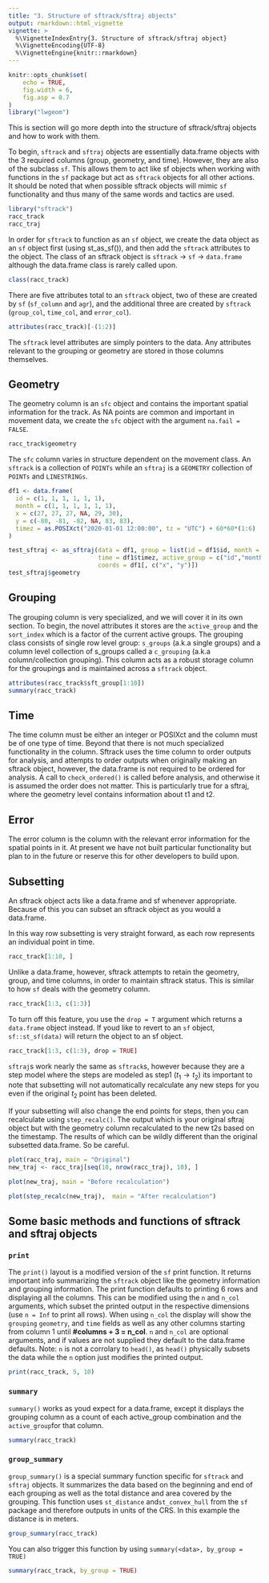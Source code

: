 ```yaml
---
title: "3. Structure of sftrack/sftraj objects"
output: rmarkdown::html_vignette
vignette: >
  %\VignetteIndexEntry{3. Structure of sftrack/sftraj object}
  %\VignetteEncoding{UTF-8}
  %\VignetteEngine{knitr::rmarkdown}
---
```


```r
knitr::opts_chunk$set(
    echo = TRUE,
    fig.width = 6,
    fig.asp = 0.7
)
library("lwgeom")

```

This is section will go more depth into the structure of sftrack/sftraj objects and how to work with them.

To begin, `sftrack` and `sftraj` objects are essentially data.frame objects with the 3 required columns (group, geometry, and time). However, they are also of the subclass `sf`. This allows them to act like sf objects when working with functions in the `sf` package but act as `sftrack` objects for all other actions. It should be noted that when possible sftrack objects will mimic `sf` functionality and thus many of the same words and tactics are used.

```r
library("sftrack")
racc_track
racc_traj

```

In order for `sftrack` to function as an `sf` object, we create the data object as an `sf` object first (using st_as_sf()), and then add the `sftrack` attributes to the object. The class of an sftrack object is `sftrack` -> `sf` -> `data.frame` although the data.frame class is rarely called upon.

```r
class(racc_track)

```

There are five attributes total to an `sftrack` object, two of these are created by `sf` (`sf_column` and `agr`), and the additional three are created by `sftrack` (`group_col`, `time_col`, and `error_col`).

```r
attributes(racc_track)[-(1:2)]

```

The `sftrack` level attributes are simply pointers to the data. Any attributes relevant to the grouping or geometry are stored in those columns themselves. 


## Geometry

The geometry column is an `sfc` object and contains the important spatial information for the track. As NA points are common and important in movement data, we create the `sfc` object with the argument `na.fail = FALSE`. 

```r
racc_track$geometry

```

The `sfc` column varies in structure dependent on the movement class. An `sftrack` is a collection of `POINTs` while an `sftraj` is a `GEOMETRY` collection of `POINTs` and `LINESTRINGs`. 


```r
df1 <- data.frame(
  id = c(1, 1, 1, 1, 1, 1),
  month = c(1, 1, 1, 1, 1, 1),
  x = c(27, 27, 27, NA, 29, 30),
  y = c(-80, -81, -82, NA, 83, 83),
  timez = as.POSIXct("2020-01-01 12:00:00", tz = "UTC") + 60*60*(1:6)
)

test_sftraj <- as_sftraj(data = df1, group = list(id = df1$id, month = df1$month),
                         time = df1$timez, active_group = c("id","month"),
                         coords = df1[, c("x", "y")])
test_sftraj$geometry

```


## Grouping

The grouping column is very specialized, and we will cover it in its own section. To begin, the novel attributes it stores are the `active_group` and the `sort_index` which is a factor of the current active groups. The grouping class consists of single row level group: `s_groups` (a.k.a single groups) and a column level collection of s_groups called a `c_grouping` (a.k.a column/collection grouping). This column acts as a robust storage column for the groupings and is maintained across a `sftrack` object.

```r
attributes(racc_track$sft_group[1:10])
summary(racc_track)

```


## Time

The time column must be either an integer or POSIXct and the column must be of one type of time. Beyond that there is not much specialized functionality in the column. Sftrack uses the time column to order outputs for analysis, and attempts to order outputs when originally making an sftrack object, however, the data.frame is not required to be ordered for analysis. A call to `check_ordered()` is called before analysis, and otherwise it is assumed the order does not matter. This is particularly true for a sftraj, where the geometry level contains information about t1 and t2. 


## Error

The error column is the column with the relevant error information for the spatial points in it. At present we have not built particular functionality but plan to in the future or reserve this for other developers to build upon.


## Subsetting

An sftrack object acts like a data.frame and sf whenever appropriate. Because of this you can subset an sftrack object as you would a data.frame. 

In this way row subsetting is very straight forward, as each row represents an individual point in time.

```r
racc_track[1:10, ]

```

Unlike a data.frame, however, sftrack attempts to retain the geometry, group, and time columns, in order to maintain sftrack status. This is similar to how `sf` deals with the geometry column.

```r
racc_track[1:3, c(1:3)]

```

To turn off this feature, you use the `drop = T` argument which returns a `data.frame` object instead. If youd like to revert to an `sf` object, `sf::st_sf(data)` will return the object to an sf object.

```r
racc_track[1:3, c(1:3), drop = TRUE]

```

`sftraj`s work nearly the same as `sftrack`s, however because they are a step model where the steps are modeled as step1 ($t_1 → t_2$) its important to note that subsetting will not automatically recalculate any new steps for you even if the original $t_2$ point has been deleted.

If your subsetting will also change the end points for steps, then you can recalculate using `step_recalc()`. The output which is your original sftraj object but with the geometry column recalculated to the new t2s based on the timestamp. The results of which can be wildly different than the original subsetted data.frame. So be careful.

```r
plot(racc_traj, main = "Original")
new_traj <- racc_traj[seq(10, nrow(racc_traj), 10), ]

plot(new_traj, main = "Before recalculation")

plot(step_recalc(new_traj),  main = "After recalculation")

```


## Some basic methods and functions of sftrack and sftraj objects


### `print`

The `print()` layout is a modified version of the `sf` print
function. It returns important info summarizing the `sftrack` object
like the geometry information and grouping information. The print
function defaults to printing 6 rows and displaying all the
columns. This can be modified using the `n` and `n_col` arguments,
which subset the printed output in the respective dimensions (use 
`n = Inf` to print all rows). When using `n_col` the display will show
the `grouping` `geometry`, and `time` fields as well as any other
columns starting from column 1 until **#columns + 3 = n_col**. `n` and
`n_col` are optional arguments, and if values are not supplied they
default to the data.frame defaults. Note: `n` is not a corrolary to
`head()`, as `head()` physically subsets the data while the `n` option
just modifies the printed output.

```r
print(racc_track, 5, 10)

```


### `summary`

`summary()` works as youd expect for a data.frame, except it displays
the grouping column as a count of each active_group combination and
the `active_group `for that column.

```r
summary(racc_track)

```


### `group_summary`

`group_summary()` is a special summary function specific for `sftrack`
and `sftraj` objects. It summarizes the data based on the beginning
and end of each grouping as well as the total distance and area
covered by the grouping. This function uses `st_distance`
and`st_convex_hull` from the `sf` package and therefore outputs in
units of the CRS. In this example the distance is in meters.

```r
group_summary(racc_track)

```

You can also trigger this function by using `summary(<data>, by_group = TRUE)`

```r
summary(racc_track, by_group = TRUE)

```
